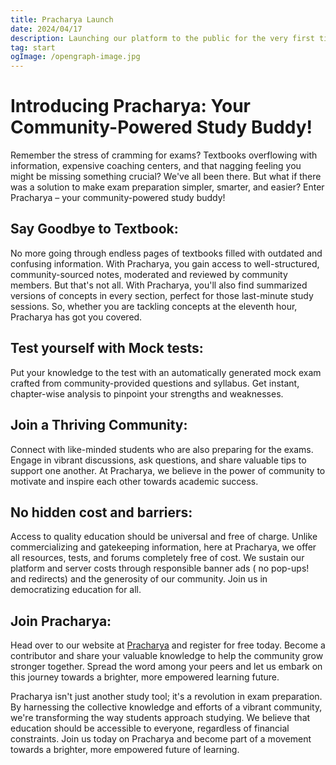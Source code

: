 ```yaml
---
title: Pracharya Launch
date: 2024/04/17
description: Launching our platform to the public for the very first time.
tag: start
ogImage: /opengraph-image.jpg
---
```


# Introducing Pracharya: Your Community-Powered Study Buddy!
Remember the stress of cramming for exams? Textbooks overflowing with information, expensive coaching centers, and that nagging feeling you might be missing something crucial? We've all been there. But what if there was a solution to make exam preparation simpler, smarter, and easier? Enter Pracharya – your community-powered study buddy!

## Say Goodbye to Textbook:
No more going through endless pages of textbooks filled with outdated and confusing information. With Pracharya, you gain access to well-structured, community-sourced notes, moderated and reviewed by community members.
But that's not all. With Pracharya, you'll also find summarized versions of concepts in every section, perfect for those last-minute study sessions. So, whether you are tackling concepts at the eleventh hour, Pracharya has got you covered.

## Test yourself with Mock tests:
Put your knowledge to the test with an automatically generated mock exam crafted from community-provided questions and syllabus. Get instant, chapter-wise analysis to pinpoint your strengths and weaknesses.

## Join a Thriving Community:
Connect with like-minded students who are also preparing for the exams. Engage in vibrant discussions, ask questions, and share valuable tips to support one another. At Pracharya, we believe in the power of community to motivate and inspire each other towards academic success.

## No hidden cost and barriers:
Access to quality education should be universal and free of charge. Unlike commercializing and gatekeeping information, here at Pracharya, we offer all resources, tests, and forums completely free of cost. We sustain our platform and server costs through responsible banner ads ( no pop-ups! and redirects) and the generosity of our community. Join us in democratizing education for all.

## Join Pracharya:
Head over to our website at [Pracharya](/) and register for free today. Become a contributor and share your valuable knowledge to help the community grow stronger together. Spread the word among your peers and let us embark on this journey towards a brighter, more empowered learning future.

Pracharya isn't just another study tool; it's a revolution in exam preparation. By harnessing the collective knowledge and efforts of a vibrant community, we're transforming the way students approach studying. We believe that education should be accessible to everyone, regardless of financial constraints.
Join us today on Pracharya and become part of a movement towards a brighter, more empowered future of learning.


